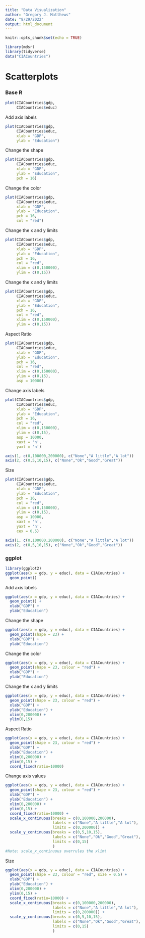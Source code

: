 ```yaml
---
title: "Data Visualization"
author: "Gregory J. Matthews"
date: "8/29/2022"
output: html_document
---
```


```r
knitr::opts_chunk$set(echo = TRUE)
```

```r
library(mdsr)
library(tidyverse)
data("CIACountries")
```

# Scatterplots
### Base R

```r
plot(CIACountries$gdp, 
     CIACountries$educ)
```

Add axis labels
```r
plot(CIACountries$gdp, 
     CIACountries$educ, 
     xlab = "GDP",
     ylab = "Education")
```

Change the shape
```r
plot(CIACountries$gdp, 
     CIACountries$educ, 
     xlab = "GDP",
     ylab = "Education",
     pch = 16)
```

Change the color
```r
plot(CIACountries$gdp, 
     CIACountries$educ, 
     xlab = "GDP",
     ylab = "Education",
     pch = 16, 
     col = "red")
```

Change the x and y limits 
```r
plot(CIACountries$gdp, 
     CIACountries$educ, 
     xlab = "GDP",
     ylab = "Education",
     pch = 16, 
     col = "red", 
     xlim = c(0,150000), 
     ylim = c(0,15))
```

Change the x and y limits 
```r
plot(CIACountries$gdp, 
     CIACountries$educ, 
     xlab = "GDP",
     ylab = "Education",
     pch = 16, 
     col = "red", 
     xlim = c(0,150000), 
     ylim = c(0,15))
```

Aspect Ratio
```r
plot(CIACountries$gdp, 
     CIACountries$educ, 
     xlab = "GDP",
     ylab = "Education",
     pch = 16, 
     col = "red", 
     xlim = c(0,150000), 
     ylim = c(0,15), 
     asp = 10000)
```

Change axis labels 
```r
plot(CIACountries$gdp, 
     CIACountries$educ, 
     xlab = "GDP",
     ylab = "Education",
     pch = 16, 
     col = "red", 
     xlim = c(0,150000), 
     ylim = c(0,15), 
     asp = 10000, 
     xaxt = 'n', 
     yaxt = 'n')

axis(1, c(0,100000,200000), c("None","A little","A lot"))
axis(2, c(0,5,10,15), c("None","Ok","Good","Great"))
```

Size  
```r
plot(CIACountries$gdp, 
     CIACountries$educ, 
     xlab = "GDP",
     ylab = "Education",
     pch = 16, 
     col = "red", 
     xlim = c(0,150000), 
     ylim = c(0,15), 
     asp = 10000, 
     xaxt = 'n', 
     yaxt = 'n', 
     cex = 0.5)

axis(1, c(0,100000,200000), c("None","A little","A lot"))
axis(2, c(0,5,10,15), c("None","Ok","Good","Great"))
```

### ggplot
```r
library(ggplot2)
ggplot(aes(x = gdp, y = educ), data = CIACountries) +
  geom_point()
```

Add axis labels
```r
ggplot(aes(x = gdp, y = educ), data = CIACountries) +
  geom_point() + 
  xlab("GDP") + 
  ylab("Education")
```

Change the shape
```r
ggplot(aes(x = gdp, y = educ), data = CIACountries) +
  geom_point(shape = 23) +
  xlab("GDP") +
  ylab("Education")
```

Change the color
```r
ggplot(aes(x = gdp, y = educ), data = CIACountries) +
  geom_point(shape = 23, colour = "red") +
  xlab("GDP") +
  ylab("Education") 
```

Change the x and y limits 
```r
ggplot(aes(x = gdp, y = educ), data = CIACountries) +
  geom_point(shape = 23, colour = "red") +
  xlab("GDP") +
  ylab("Education") + 
  xlim(0,200000) + 
  ylim(0,15)
```

Aspect Ratio
```r
ggplot(aes(x = gdp, y = educ), data = CIACountries) +
  geom_point(shape = 23, colour = "red") +
  xlab("GDP") +
  ylab("Education") + 
  xlim(0,200000) + 
  ylim(0,15) + 
  coord_fixed(ratio=10000)
```

Change axis values
```r
ggplot(aes(x = gdp, y = educ), data = CIACountries) +
  geom_point(shape = 23, colour = "red") +
  xlab("GDP") +
  ylab("Education") + 
  xlim(0,200000) + 
  ylim(0,15) + 
  coord_fixed(ratio=10000) + 
  scale_x_continuous(breaks = c(0,100000,200000),
                     labels = c("None","A little","A lot"), 
                     limits = c(0,200000)) + 
  scale_y_continuous(breaks = c(0,5,10,15),
                     labels = c("None","Ok","Good","Great"),
                     limits = c(0,15)
                     )
#Note: scale_x_continuous overrules the xlim!
```

Size  
```r
ggplot(aes(x = gdp, y = educ), data = CIACountries) +
  geom_point(shape = 23, colour = "red", size = 0.5) +
  xlab("GDP") +
  ylab("Education") + 
  xlim(0,200000) + 
  ylim(0,15) + 
  coord_fixed(ratio=10000) + 
  scale_x_continuous(breaks = c(0,100000,200000),
                     labels = c("None","A little","A lot"), 
                     limits = c(0,200000)) + 
  scale_y_continuous(breaks = c(0,5,10,15),
                     labels = c("None","Ok","Good","Great"),
                     limits = c(0,15)
                     )

```



